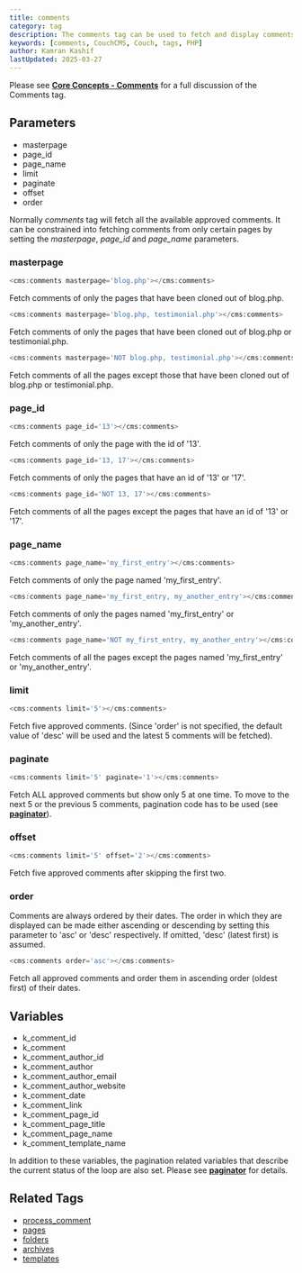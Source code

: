 ```yaml
---
title: comments
category: tag
description: The comments tag can be used to fetch and display comments from pages.
keywords: [comments, CouchCMS, Couch, tags, PHP]
author: Kamran Kashif
lastUpdated: 2025-03-27
---
```


Please see [**Core Concepts - Comments**](../../concepts/comments.html) for a full discussion of the Comments tag.

## Parameters

- masterpage
- page_id
- page_name
- limit
- paginate
- offset
- order

Normally _comments_ tag will fetch all the available approved comments.
It can be constrained into fetching comments from only certain pages by setting the _masterpage_, _page_id_ and _page_name_ parameters.

### masterpage

```php
<cms:comments masterpage='blog.php'></cms:comments>
```

Fetch comments of only the pages that have been cloned out of blog.php.

```php
<cms:comments masterpage='blog.php, testimonial.php'></cms:comments>
```

Fetch comments of only the pages that have been cloned out of blog.php or testimonial.php.

```php
<cms:comments masterpage='NOT blog.php, testimonial.php'></cms:comments>
```

Fetch comments of all the pages except those that have been cloned out of blog.php or testimonial.php.

### page_id

```php
<cms:comments page_id='13'></cms:comments>
```

Fetch comments of only the page with the id of '13'.

```php
<cms:comments page_id='13, 17'></cms:comments>
```

Fetch comments of only the pages that have an id of '13' or '17'.

```php
<cms:comments page_id='NOT 13, 17'></cms:comments>
```

Fetch comments of all the pages except the pages that have an id of '13' or '17'.

### page_name

```php
<cms:comments page_name='my_first_entry'></cms:comments>
```

Fetch comments of only the page named 'my_first_entry'.

```php
<cms:comments page_name='my_first_entry, my_another_entry'></cms:comments>
```

Fetch comments of only the pages named 'my_first_entry' or 'my_another_entry'.

```php
<cms:comments page_name='NOT my_first_entry, my_another_entry'></cms:comments>
```

Fetch comments of all the pages except the pages named 'my_first_entry' or 'my_another_entry'.

### limit

```php
<cms:comments limit='5'></cms:comments>
```

Fetch five approved comments. (Since 'order' is not specified, the default value of 'desc' will be used and the latest 5 comments will be fetched).

### paginate

```php
<cms:comments limit='5' paginate='1'></cms:comments>
```

Fetch ALL approved comments but show only 5 at one time. To move to the next 5 or the previous 5 comments, pagination code has to be used (see [**paginator**](../paginator.html)).

### offset

```php
<cms:comments limit='5' offset='2'></cms:comments>
```

Fetch five approved comments after skipping the first two.

### order

Comments are always ordered by their dates. The order in which they are displayed can be made either ascending or descending by setting this parameter to 'asc' or 'desc' respectively. If omitted, 'desc' (latest first) is assumed.

```php
<cms:comments order='asc'></cms:comments>
```

Fetch all approved comments and order them in ascending order (oldest first) of their dates.

## Variables

- k_comment_id
- k_comment
- k_comment_author_id
- k_comment_author
- k_comment_author_email
- k_comment_author_website
- k_comment_date
- k_comment_link
- k_comment_page_id
- k_comment_page_title
- k_comment_page_name
- k_comment_template_name

In addition to these variables, the pagination related variables that describe the current status of the loop are also set. Please see [**paginator**](../paginator.html) for details.

## Related Tags

- [process_comment](../process_comment.html)
- [pages](../pages.html)
- [folders](../folders.html)
- [archives](../archives.html)
- [templates](../templates.html)
